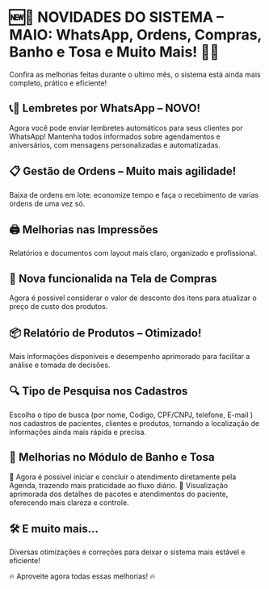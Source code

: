 # 🆕📢 NOVIDADES DO SISTEMA – MAIO: WhatsApp, Ordens, Compras, Banho e Tosa e Muito Mais! 📢🆕

Confira as melhorias feitas durante o ultimo mês, o sistema está ainda mais completo, prático e eficiente!

## 📞💬 Lembretes por WhatsApp – NOVO!
Agora você pode enviar lembretes automáticos para seus clientes por WhatsApp!
Mantenha todos informados sobre agendamentos e aniversários, com mensagens personalizadas e automatizadas.

## 📋 Gestão de Ordens – Muito mais agilidade!
Baixa de ordens em lote: economize tempo e faça o recebimento de varias ordens de uma vez só.

## 🖨️ Melhorias nas Impressões
Relatórios e documentos com layout mais claro, organizado e profissional.

## 🛒 Nova funcionalida na Tela de Compras
Agora é possivel considerar o valor de desconto dos itens para atualizar o preço de custo dos produtos.

## 📦 Relatório de Produtos – Otimizado!
Mais informações disponíveis e desempenho aprimorado para facilitar a análise e tomada de decisões.

## 🔍 Tipo de Pesquisa nos Cadastros
Escolha o tipo de busca (por nome, Codigo, CPF/CNPJ, telefone, E-mail ) nos cadastros de pacientes, clientes e produtos, tornando a localização de informações ainda mais rápida e precisa.

## 🐾 Melhorias no Módulo de Banho e Tosa
🔹 Agora é possível iniciar e concluir o atendimento diretamente pela Agenda, trazendo mais praticidade ao fluxo diário.
🔹 Visualização aprimorada dos detalhes de pacotes e atendimentos do paciente, oferecendo mais clareza e controle.

## 🛠️ E muito mais...
Diversas otimizações e correções para deixar o sistema mais estável e eficiente!

🔥 Aproveite agora todas essas melhorias! 🔥